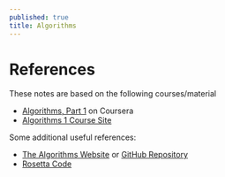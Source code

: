 ```yaml
---
published: true
title: Algorithms
---
```


# References

These notes are based on the following courses/material

- [Algorithms, Part 1](https://www.coursera.org/learn/algorithms-part1/) on Coursera
- [Algorithms 1 Course Site](https://algs4.cs.princeton.edu/)

Some additional useful references:

- [The Algorithms Website](https://the-algorithms.com/) or [GitHub Repository](https://github.com/TheAlgorithms)
- [Rosetta Code](https://rosettacode.org/)
